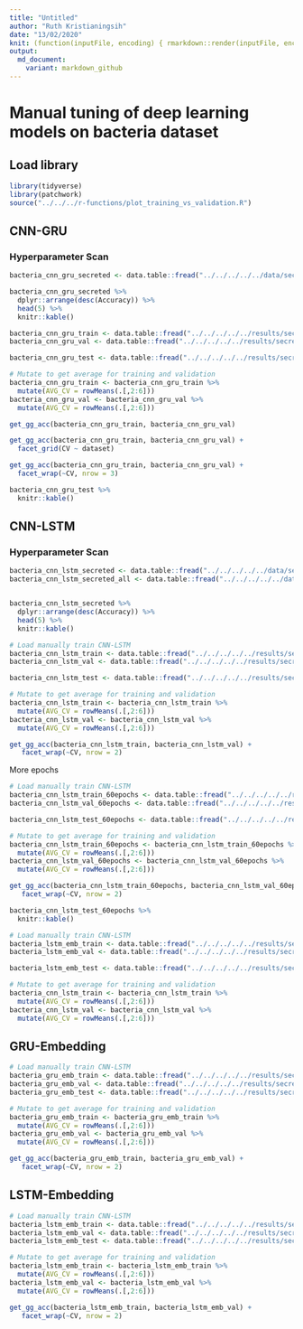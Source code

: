 ```yaml
---
title: "Untitled"
author: "Ruth Kristianingsih"
date: "13/02/2020"
knit: (function(inputFile, encoding) { rmarkdown::render(inputFile, encoding = encoding, output_dir = here::here("reports", stringr::str_remove(getwd(), here::here("scripts/r-scripts/")))) })
output:
  md_document:
    variant: markdown_github
---
```


# Manual tuning of deep learning models on bacteria dataset

## Load library

```r
library(tidyverse)
library(patchwork)
source("../../../r-functions/plot_training_vs_validation.R")
```

## CNN-GRU

### Hyperparameter Scan


```r
bacteria_cnn_gru_secreted <- data.table::fread("../../../../../data/secreted_data/training-results/bacteria/df_pred_results_cnn_gru_bacteria_secreted.csv") 

bacteria_cnn_gru_secreted %>% 
  dplyr::arrange(desc(Accuracy)) %>% 
  head(5) %>% 
  knitr::kable()
```

```r
bacteria_cnn_gru_train <- data.table::fread("../../../../../results/secreted_data_run_manually/bacteria/df_results_train_cnn_gru_best_bacteria.csv")
bacteria_cnn_gru_val <- data.table::fread("../../../../../results/secreted_data_run_manually/bacteria/df_results_val_cnn_gru_best_bacteria.csv")

bacteria_cnn_gru_test <- data.table::fread("../../../../../results/secreted_data_run_manually/bacteria/df_results_test_cnn_gru_best_bacteria.csv")

# Mutate to get average for training and validation
bacteria_cnn_gru_train <- bacteria_cnn_gru_train %>%
  mutate(AVG_CV = rowMeans(.[,2:6]))
bacteria_cnn_gru_val <- bacteria_cnn_gru_val %>%
  mutate(AVG_CV = rowMeans(.[,2:6]))
```

```r
get_gg_acc(bacteria_cnn_gru_train, bacteria_cnn_gru_val)
```




```r
get_gg_acc(bacteria_cnn_gru_train, bacteria_cnn_gru_val) +
  facet_grid(CV ~ dataset)
```

```r
get_gg_acc(bacteria_cnn_gru_train, bacteria_cnn_gru_val) +
  facet_wrap(~CV, nrow = 3)
```


```r
bacteria_cnn_gru_test %>% 
  knitr::kable()
```


## CNN-LSTM

### Hyperparameter Scan

```r
bacteria_cnn_lstm_secreted <- data.table::fread("../../../../../data/secreted_data/training-results/bacteria/df_pred_results_cnn_lstm_scan_bacteria_secreted.csv")
bacteria_cnn_lstm_secreted_all <- data.table::fread("../../../../../data/secreted_data/training-results/bacteria/all_scan_results_cnn_lstm_scan_bacteria_secreted.csv")


bacteria_cnn_lstm_secreted %>% 
  dplyr::arrange(desc(Accuracy)) %>% 
  head(5) %>% 
  knitr::kable()
```

```r
# Load manually train CNN-LSTM
bacteria_cnn_lstm_train <- data.table::fread("../../../../../results/secreted_data_run_manually/bacteria/df_results_train_cnn_lstm_best_bacteria.csv")
bacteria_cnn_lstm_val <- data.table::fread("../../../../../results/secreted_data_run_manually/bacteria/df_results_val_cnn_lstm_best_bacteria.csv")

bacteria_cnn_lstm_test <- data.table::fread("../../../../../results/secreted_data_run_manually/bacteria/df_results_test_cnn_lstm_best_bacteria.csv")

# Mutate to get average for training and validation
bacteria_cnn_lstm_train <- bacteria_cnn_lstm_train %>%
  mutate(AVG_CV = rowMeans(.[,2:6]))
bacteria_cnn_lstm_val <- bacteria_cnn_lstm_val %>%
  mutate(AVG_CV = rowMeans(.[,2:6]))
```

```r
get_gg_acc(bacteria_cnn_lstm_train, bacteria_cnn_lstm_val) +
   facet_wrap(~CV, nrow = 2)
```

More epochs 
```r
# Load manually train CNN-LSTM
bacteria_cnn_lstm_train_60epochs <- data.table::fread("../../../../../results/secreted_data_run_manually/bacteria/df_results_train_cnn_lstm_best_bacteria_60epochs.csv")
bacteria_cnn_lstm_val_60epochs <- data.table::fread("../../../../../results/secreted_data_run_manually/bacteria/df_results_val_cnn_lstm_best_bacteria_60epochs.csv")

bacteria_cnn_lstm_test_60epochs <- data.table::fread("../../../../../results/secreted_data_run_manually/bacteria/df_results_test_cnn_lstm_best_bacteria_60epochs.csv")

# Mutate to get average for training and validation
bacteria_cnn_lstm_train_60epochs <- bacteria_cnn_lstm_train_60epochs %>%
  mutate(AVG_CV = rowMeans(.[,2:6]))
bacteria_cnn_lstm_val_60epochs <- bacteria_cnn_lstm_val_60epochs %>%
  mutate(AVG_CV = rowMeans(.[,2:6]))
```

```r
get_gg_acc(bacteria_cnn_lstm_train_60epochs, bacteria_cnn_lstm_val_60epochs) +
   facet_wrap(~CV, nrow = 2)
```

```r
bacteria_cnn_lstm_test_60epochs %>% 
  knitr::kable()
```

```r
# Load manually train CNN-LSTM
bacteria_lstm_emb_train <- data.table::fread("../../../../../results/secreted_data_run_manually/bacteria/df_results_train_cnn_lstm_best_bacteria.csv")
bacteria_lstm_emb_val <- data.table::fread("../../../../../results/secreted_data_run_manually/bacteria/df_results_val_cnn_lstm_best_bacteria.csv")

bacteria_lstm_emb_test <- data.table::fread("../../../../../results/secreted_data_run_manually/bacteria/df_results_test_cnn_lstm_best_bacteria.csv")

# Mutate to get average for training and validation
bacteria_cnn_lstm_train <- bacteria_cnn_lstm_train %>%
  mutate(AVG_CV = rowMeans(.[,2:6]))
bacteria_cnn_lstm_val <- bacteria_cnn_lstm_val %>%
  mutate(AVG_CV = rowMeans(.[,2:6]))
```


## GRU-Embedding 

```r
# Load manually train CNN-LSTM
bacteria_gru_emb_train <- data.table::fread("../../../../../results/secreted_data_run_manually/bacteria/df_results_train_gru_emb_bacteria.csv")
bacteria_gru_emb_val <- data.table::fread("../../../../../results/secreted_data_run_manually/bacteria/df_results_val_gru_emb_bacteria.csv")
bacteria_gru_emb_test <- data.table::fread("../../../../../results/secreted_data_run_manually/bacteria/df_results_test_gru_emb_bacteria.csv")

# Mutate to get average for training and validation
bacteria_gru_emb_train <- bacteria_gru_emb_train %>%
  mutate(AVG_CV = rowMeans(.[,2:6]))
bacteria_gru_emb_val <- bacteria_gru_emb_val %>%
  mutate(AVG_CV = rowMeans(.[,2:6]))
```

```r
get_gg_acc(bacteria_gru_emb_train, bacteria_gru_emb_val) +
   facet_wrap(~CV, nrow = 2)
```

## LSTM-Embedding 

```r
# Load manually train CNN-LSTM
bacteria_lstm_emb_train <- data.table::fread("../../../../../results/secreted_data_run_manually/bacteria/df_results_train_lstm_emb_bacteria.csv")
bacteria_lstm_emb_val <- data.table::fread("../../../../../results/secreted_data_run_manually/bacteria/df_results_val_lstm_emb_bacteria.csv")
bacteria_lstm_emb_test <- data.table::fread("../../../../../results/secreted_data_run_manually/bacteria/df_results_test_lstm_emb_bacteria.csv")

# Mutate to get average for training and validation
bacteria_lstm_emb_train <- bacteria_lstm_emb_train %>%
  mutate(AVG_CV = rowMeans(.[,2:6]))
bacteria_lstm_emb_val <- bacteria_lstm_emb_val %>%
  mutate(AVG_CV = rowMeans(.[,2:6]))
```

```r
get_gg_acc(bacteria_lstm_emb_train, bacteria_lstm_emb_val) +
   facet_wrap(~CV, nrow = 2)
```
